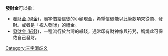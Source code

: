 
'''發財金'''可以指：
* [[發財金_(現金)|發財金 (現金)]]，廟宇借給信徒的小額現金，希望信徒能以此筆款項來從商、發財。或者是「祝人發財」的禮金。
* [[發財金_(紙錢)|發財金 (紙錢)]]，一種流行於台灣的紙錢，通常印有財神像與符咒，稱燒此可保佑自己發財。
{{disambig}}

[[Category:三字消歧义|Category:三字消歧义]]